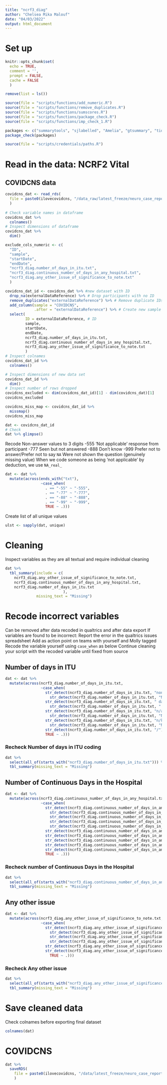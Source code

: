 ```yaml
---
title: "ncrf3_diag"
author: "Chelsea Mika Malouf"
date: "04/03/2022"
output: html_document
---
```


# Set up
```r
knitr::opts_chunk$set(
  echo = TRUE,
  comment = '',
  prompt = FALSE,
  cache = FALSE
  )
```

```r
remove(list = ls())
```

```r
source(file = "scripts/functions/add_numeric.R")
source(file = "scripts/functions/remove_duplicates.R")
source(file = "scripts/functions/sumscores.R")
source(file = "scripts/functions/package_check.R")
source(file = "scripts/functions/imp_check_1.R")
```

```r
packages <- c("summarytools", "sjlabelled", "Amelia", "gtsummary", "tidyverse")
package_check(packages)
```

```r
source(file = "scripts/credentials/paths.R")
```


# Read in the data: NCRF2 Vital

## COVIDCNS data
```r
covidcns_dat <- read_rds(
  file = paste0(ilovecovidcns, "/data_raw/latest_freeze/neuro_case_report/ncrf3_diag_covid_cns.rds")
  )
  
# Check variable names in dataframe
covidcns_dat %>%
  colnames()
# Inspect dimensions of dataframe 
covidcns_dat %>%
  dim()
```

```r
exclude_cols_numeric <- c(
  "ID",
  "sample",
  "startDate",
  "endDate",
  "ncrf3_diag.number_of_days_in_itu.txt",
  "ncrf3_diag.continuous_number_of_days_in_any_hospital.txt",
  "ncrf3_diag.any_other_issue_of_significance_to_note.txt"
  )
```

```r
covidcns_dat_id <- covidcns_dat %>% #new dataset with ID
  drop_na(externalDataReference) %>% # Drop participants with no ID
  remove_duplicates("externalDataReference") %>% # Remove duplicate IDs
  add_column(sample = "COVIDCNS",
             .after = "externalDataReference") %>% # Create new sample column
  select(
         ID = externalDataReference, # ID
         sample,
         startDate,
         endDate,
         ncrf3_diag.number_of_days_in_itu.txt,
         ncrf3_diag.continuous_number_of_days_in_any_hospital.txt,
         ncrf3_diag.any_other_issue_of_significance_to_note.txt
         ) 
# Inspect colnames
covidcns_dat_id %>%
  colnames()
```

```r
# Inspect dimensions of new data set
covidcns_dat_id %>%
  dim()
# Inspect number of rows dropped
covidcns_excluded <- dim(covidcns_dat_id)[1] - dim(covidcns_dat)[1]
covidcns_excluded
```

```r
covidcns_miss_map <- covidcns_dat_id %>% 
  missmap()
covidcns_miss_map
```

```r
dat <- covidcns_dat_id 
# Check
dat %>% glimpse()
```


Recode Non-answer values to 3 digits
-555 'Not applicable' response from participant
-777 Seen but not answered
-888 Don't know
-999 Prefer not to answer/Prefer not to say
`NA` Were not shown the question (genuinely missing value)
When we code someone as being 'not applicable' by deduction, we use `NA_real_`
```r
dat <- dat %>%
  mutate(across(ends_with("txt"),
                ~case_when(
                  . == "-55" ~ "-555",
                  . == "-77" ~ "-777",
                  . == "-88" ~ "-888",
                  . == "-99" ~ "-999",
                  TRUE ~ .)))
```


Create list of all unique values
```r
ulst <- sapply(dat, unique)
```

# Cleaning

Inspect variables as they are all textual and require individual cleaning
```r
dat %>%
  tbl_summary(include = c(
    ncrf3_diag.any_other_issue_of_significance_to_note.txt,
    ncrf3_diag.continuous_number_of_days_in_any_hospital.txt,
    ncrf3_diag.number_of_days_in_itu.txt
                          ),
              missing_text = "Missing")
```

# Recode incorrect variables
Can be removed after data recoded in qualtrics and after data export
If variables are found to be incorrect:
Report the error in the qualtrics issues spreadsheet
Add as action point on teams with yourself and Molly tagged
Recode the variable yourself using `case_when` as below
Continue cleaning your script with the recoded variable until fixed from source

## Number of days in ITU
```r
dat <- dat %>% 
  mutate(across(ncrf3_diag.number_of_days_in_itu.txt,
                ~case_when(
                  str_detect(ncrf3_diag.number_of_days_in_itu.txt, "none") |
                    str_detect(ncrf3_diag.number_of_days_in_itu.txt, "None") ~ "0",
                  str_detect(ncrf3_diag.number_of_days_in_itu.txt, " days") |
                    str_detect(ncrf3_diag.number_of_days_in_itu.txt, " Days") ~ "",
                  str_detect(ncrf3_diag.number_of_days_in_itu.txt, "n/a") |
                    str_detect(ncrf3_diag.number_of_days_in_itu.txt, "N/A") ~ "-555",
                  str_detect(ncrf3_diag.number_of_days_in_itu.txt, "n/k") |
                    str_detect(ncrf3_diag.number_of_days_in_itu.txt, "N/K") | 
                  str_detect(ncrf3_diag.number_of_days_in_itu.txt, "/") ~ "-888",
                  TRUE ~ .)))
```

### Recheck Number of days in ITU coding
```r
dat %>%
  select(all_of(starts_with("ncrf3_diag.number_of_days_in_itu.txt"))) %>%
  tbl_summary(missing_text = "Missing")
```



## Number of Continuous Days in the Hospital
```r
dat <- dat %>% 
  mutate(across(ncrf3_diag.continuous_number_of_days_in_any_hospital.txt,
                ~case_when(
                  str_detect(ncrf3_diag.continuous_number_of_days_in_any_hospital.txt, " days") |
                    str_detect(ncrf3_diag.continuous_number_of_days_in_any_hospital.txt, " day") |
                    str_detect(ncrf3_diag.continuous_number_of_days_in_any_hospital.txt, " day ") |
                    str_detect(ncrf3_diag.continuous_number_of_days_in_any_hospital.txt, " days ") |
                    str_detect(ncrf3_diag.continuous_number_of_days_in_any_hospital.txt, " Days") ~ "",
                  str_detect(ncrf3_diag.continuous_number_of_days_in_any_hospital.txt, "11 ") ~ "11",
                  str_detect(ncrf3_diag.continuous_number_of_days_in_any_hospital.txt, "110 ") ~ "110",
                  str_detect(ncrf3_diag.continuous_number_of_days_in_any_hospital.txt, "18 ") ~ "18",
                  str_detect(ncrf3_diag.continuous_number_of_days_in_any_hospital.txt, "03") ~ "3",
                  str_detect(ncrf3_diag.continuous_number_of_days_in_any_hospital.txt, "38 ") ~ "38",
                  TRUE ~ .)))
```

### Recheck number of Continuous Days in the Hospital
```r
dat %>%
  select(all_of(starts_with("ncrf3_diag.continuous_number_of_days_in_any_hospital.txt"))) %>%
  tbl_summary(missing_text = "Missing")
```


## Any other issue
```r
dat <- dat %>% 
  mutate(across(ncrf3_diag.any_other_issue_of_significance_to_note.txt,
                ~case_when(
                  str_detect(ncrf3_diag.any_other_issue_of_significance_to_note.txt, "NA") |
                    str_detect(ncrf3_diag.any_other_issue_of_significance_to_note.txt, "na") |
                    str_detect(ncrf3_diag.any_other_issue_of_significance_to_note.txt, "N/A") |
                    str_detect(ncrf3_diag.any_other_issue_of_significance_to_note.txt, "n/a") ~ "-555",
                  str_detect(ncrf3_diag.any_other_issue_of_significance_to_note.txt, "aatient") ~ "Patient",
                  str_detect(ncrf3_diag.any_other_issue_of_significance_to_note.txt, "No ") ~ "No",
                    TRUE ~ .)))
```

### Recheck Any other issue
```r
dat %>%
  select(all_of(starts_with("ncrf3_diag.any_other_issue_of_significance_to_note.txt"))) %>%
  tbl_summary(missing_text = "Missing")
```

# Save cleaned data

Check colnames before exporting final dataset
```r
colnames(dat)
```

# COVIDCNS
```r
dat %>%
  saveRDS(
    file = paste0(ilovecovidcns, "/data/latest_freeze/neuro_case_report/ncrf3_diag_covidcns_clean.rds")
    )
```
